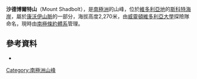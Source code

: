 {{coord|76|41|S|160|28|E|display=title}}

'''沙德博爾特山'''（Mount Shadbolt），是[[南極洲|南極洲]]的山峰，位於[[維多利亞地|維多利亞地]]的[[斯科特海岸|斯科特海岸]]，屬於[[康沃伊山脈|康沃伊山脈]]的一部分，海拔高度2,270米，由[[威靈頓維多利亞大學|威靈頓維多利亞大學]]探險隊命名，現時由[[南極條約體系|南極條約體系]]管理。

==參考資料==
*{{usgs-gazetteer}}

{{DEFAULTSORT:Mount Shadbolt}}
[[Category:南極洲山峰|Category:南極洲山峰]]


{{ScottCoast-geo-stub}}